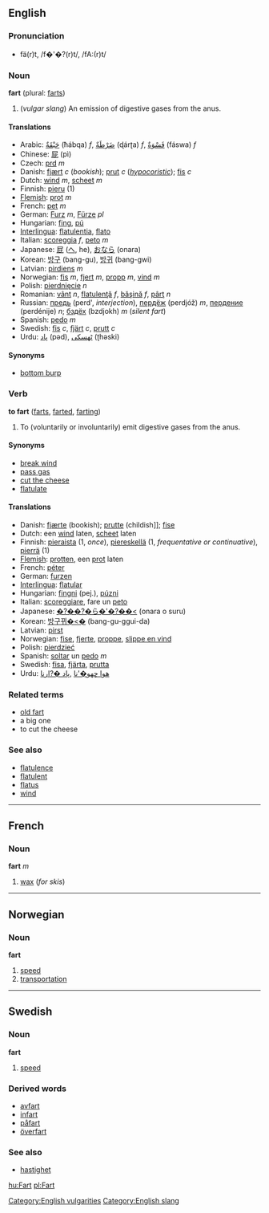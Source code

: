 ==English==
===Pronunciation===
*fä(r)t, /f�'�?(r)t/, /fA:(r)t/

===Noun===
'''fart''' (plural: [[farts]])

#(''vulgar slang'') An emission of digestive gases from the anus.


====Translations====
*Arabic: [[حبقة|حَبْقَةٌ]] (ħábqa) ''f'', [[ضرطة|ضَرْطَةٌ]] (ɖárʈa) ''f'', [[فسوة|فَسْوَةٌ]] (fáswa) ''f''
*Chinese: [[屁]] (pì)
*Czech: [[prd]] ''m''
*Danish: [[fjært]] ''c'' (''bookish''); [[prut]] ''c'' (''[[hypocoristic]]''); [[fis]] ''c''
*Dutch: [[wind#Dutch|wind]] ''m'', [[scheet]] ''m''
*Finnish: [[pieru]] (1)
*[[Flemish]]: [[prot]] ''m''
*French: [[pet#French|pet]] ''m''
*German: [[Furz]] ''m'', [[Fürze]] ''pl''
*Hungarian: [[fing]], [[pú]]
*[[Interlingua]]: [[flatulentia]], [[flato]]
*Italian: [[scoreggia]] ''f'', [[peto]] ''m''
*Japanese: [[屁]] ([[へ]], he), [[おなら]] (onara)
*Korean: [[방구]] (bang-gu), [[방귀]] (bang-gwi)
*Latvian: [[pirdiens]] ''m''
*Norwegian: [[fis]] ''m'', [[fjert]] ''m'', [[propp]] ''m'', [[vind]] ''m''
*Polish: [[pierdnięcie]] ''n''
*Romanian: [[vânt]] ''n'', [[flatulenţă]] ''f'', [[băşină]] ''f'', [[pârţ]] ''n''
*Russian: [[предь]] (perd', ''interjection''), [[пердёж]] (perdjóž) ''m'', [[пердение]] (perdénije) ''n''; [[бздёх]] (bzdjokh) ''m'' (''silent fart'')
*Spanish: [[pedo]] ''m''
*Swedish: [[fis]] ''c'', [[fjärt]] ''c'', [[prutt]] ''c''
*Urdu: [[پاد]] (pəd), [[ٹهسکى]] (ʈhəski)

====Synonyms====
*[[bottom burp]]<!-- UK only? noun only or noun and verb? slang, euphemism, both? -->

===Verb===
'''to fart''' ([[farts]], [[farted]], [[farting]])

#To (voluntarily or involuntarily) emit digestive gases from the anus.

====Synonyms====
*[[break wind]]
*[[pass gas]]
*[[cut the cheese]]
*[[flatulate]]

====Translations====
*Danish: [[fjærte]] (bookish); [[prutte]] (childish]]; [[fise]]
*Dutch: een [[wind]] laten, [[scheet]] laten
*Finnish: [[pieraista]] (1, ''once''), [[piereskellä]] (1, ''frequentative or continuative''), [[pierrä]] (1)
*[[Flemish]]: [[protten]], een [[prot]] laten
*French: [[péter]]
*German: [[furzen]]
*[[Interlingua]]: [[flatular]]
*Hungarian: [[fingni]] (pej.), [[púzni]]
*Italian: [[scoreggiare]], fare un [[peto]]
*Japanese: [[�?��?�ら�'�?��<]] (onara o suru)
*Korean: [[방구뀌�<�]] (bang-gu-ggui-da)
*Latvian: [[pirst]]
*Norwegian: [[fise]], [[fjerte]], [[proppe]], [[slippe en vind]]
*Polish: [[pierdzieć]]
*Spanish: [[soltar]] un [[pedo]] ''m''
*Swedish: [[fisa]], [[fjärta]], [[prutta]]
*Urdu: [[هوا چهو�'نا]] ,[[پاد �?ارنا]]

===Related terms===
*[[old fart]]<!--an older person with old-fashioned views-->
* a big one
*to cut the cheese

===See also===
*[[flatulence]]
*[[flatulent]]
*[[flatus]]
*[[wind]]

----
==French==
===Noun===
'''fart''' ''m''

#[[wax]] (''for skis'')

----
==Norwegian==
===Noun===
'''fart'''

#[[speed]]
#[[transportation]]

----
==Swedish==
===Noun===
'''fart'''

#[[speed]]

===Derived words===
*[[avfart]]
*[[infart]]
*[[påfart]]
*[[överfart]]

===See also===
*[[hastighet]]

[[Category:English vulgarities]]
[[Category:English slang]]

[[hu:Fart]]
[[pl:Fart]]